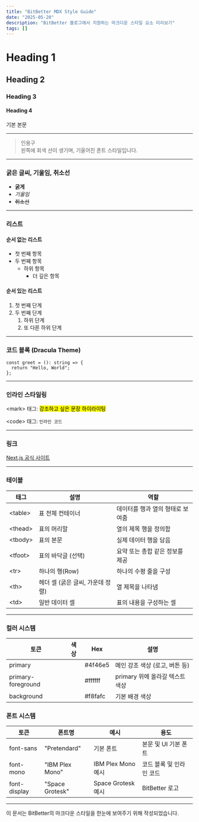 ```yaml
---
title: "BitBetter MDX Style Guide"
date: "2025-05-20"
description: "BitBetter 블로그에서 지원하는 마크다운 스타일 요소 미리보기"
tags: []
---
```


# Heading 1

## Heading 2

### Heading 3

#### Heading 4

기본 본문

---

> 인용구  
> 왼쪽에 회색 선이 생기며, 기울어진 폰트 스타일입니다.

---

### 굵은 글씨, 기울임, 취소선

- **굵게**
- _기울임_
- <del>취소선</del>

---

### 리스트

#### 순서 없는 리스트

- 첫 번째 항목
- 두 번째 항목
  - 하위 항목
    - 더 깊은 항목

#### 순서 있는 리스트

1. 첫 번째 단계
2. 두 번째 단계
   1. 하위 단계
   2. 또 다른 하위 단계

---

### 코드 블록 (Dracula Theme)

```tsx
const greet = (): string => {
  return "Hello, World";
};
```

---

### 인라인 스타일링

&lt;mark&gt; 태그: <mark>강조하고 싶은 문장 하이라이팅</mark>

&lt;code&gt; 태그: <code>인라인 코드</code>

---

### 링크

[Next.js 공식 사이트](https://nextjs.org)

---

### 테이블

<table>
  <thead>
    <tr>
      <th>태그</th>
      <th>설명</th>
      <th>역할</th>
    </tr>
  </thead>
  <tbody>
    <tr>
      <td>&lt;table&gt;</td>
      <td>표 전체 컨테이너</td>
      <td>데이터를 행과 열의 형태로 보여줌</td>
    </tr>
    <tr>
      <td>&lt;thead&gt;</td>
      <td>표의 머리말</td>
      <td>열의 제목 행을 정의함</td>
    </tr>
    <tr>
      <td>&lt;tbody&gt;</td>
      <td>표의 본문</td>
      <td>실제 데이터 행을 담음</td>
    </tr>
    <tr>
      <td>&lt;tfoot&gt;</td>
      <td>표의 바닥글 (선택)</td>
      <td>요약 또는 총합 같은 정보를 제공</td>
    </tr>
    <tr>
      <td>&lt;tr&gt;</td>
      <td>하나의 행(Row)</td>
      <td>하나의 수평 줄을 구성</td>
    </tr>
    <tr>
      <td>&lt;th&gt;</td>
      <td>헤더 셀 (굵은 글씨, 가운데 정렬)</td>
      <td>열 제목을 나타냄</td>
    </tr>
    <tr>
      <td>&lt;td&gt;</td>
      <td>일반 데이터 셀</td>
      <td>표의 내용을 구성하는 셀</td>
    </tr>
  </tbody>
</table>

---

### 컬러 시스템

<table>
  <thead>
    <tr>
      <th>토큰</th>
      <th>색상</th>
      <th>Hex</th>
      <th>설명</th>
    </tr>
  </thead>
  <tbody>
    <tr>
      <td>primary</td>
      <td>
        <span
          style={{
            display: "inline-block",
            width: "1.25rem",
            height: "1.25rem",
            borderRadius: "9999px",
            backgroundColor: "#4f46e5",
            border: "1px solid #ccc",
          }}
        />
      </td>
      <td>#4f46e5</td>
      <td>메인 강조 색상 (로고, 버튼 등)</td>
    </tr>
    <tr>
      <td>primary-foreground</td>
      <td>
        <span
          style={{
            display: "inline-block",
            width: "1.25rem",
            height: "1.25rem",
            borderRadius: "9999px",
            backgroundColor: "#ffffff",
            border: "1px solid #ccc",
          }}
        />
      </td>
      <td>#ffffff</td>
      <td>primary 위에 올라갈 텍스트 색상</td>
    </tr>
    <tr>
      <td>background</td>
      <td>
        <span
          style={{
            display: "inline-block",
            width: "1.25rem",
            height: "1.25rem",
            borderRadius: "9999px",
            backgroundColor: "#f8fafc",
            border: "1px solid #ccc",
          }}
        />
      </td>
      <td>#f8fafc</td>
      <td>기본 배경 색상</td>
    </tr>
  </tbody>
</table>

### 폰트 시스템

<table>
  <thead>
    <tr>
      <th>토큰</th>
      <th>폰트명</th>
      <th>예시</th>
      <th>용도</th>
    </tr>
  </thead>
  <tbody>
    <tr>
      <td>font-sans</td>
      <td>"Pretendard"</td>
      <td style={{ fontFamily: "Pretendard" }}>기본 폰트</td>
      <td>본문 및 UI 기본 폰트</td>
    </tr>
    <tr>
      <td>font-mono</td>
      <td>"IBM Plex Mono"</td>
      <td style={{ fontFamily: "IBM Plex Mono" }}>IBM Plex Mono 예시</td>
      <td>코드 블록 및 인라인 코드</td>
    </tr>
    <tr>
      <td>font-display</td>
      <td>"Space Grotesk"</td>
      <td style={{ fontFamily: "Space Grotesk" }}>Space Grotesk 예시</td>
      <td>BitBetter 로고</td>
    </tr>
  </tbody>
</table>

---

이 문서는 BitBetter의 마크다운 스타일을 한눈에 보여주기 위해 작성되었습니다.
